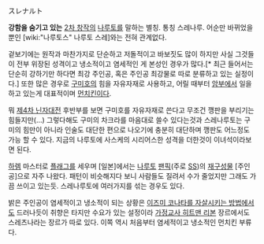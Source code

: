 スレナルト

'''강함을 숨기고 있는''' [[2차 창작]]의 [[나루토]]를 말하는 별칭. 통칭 스레나루.
어순만 바뀌었을 뿐인 [wiki:"나루토스" 나루토 스레]와는 전혀 관계없다.

겉보기에는 원작과 마찬가지로 단순하고 저돌적이고 바보짓도 많이 하지만 사실 그것들이 전부 위장된 성격이고 냉소적이고 염세적인 게 본성인 경우가 많다.[* 최근 들어서는 단순히 강하기만 하다면 최강 주인공, 혹은 주인공 최강물로 따로 분류하고 있는 실정이다.] 또한 많은 경우로 [[구미호]]의 힘을 자유자재로 사용하고, 어릴 때부터 [[암부]]에서 일을하고 있는게 대표적이며 [[먼치킨]]이다. 

뭐 [[제4차 닌자대전]] 후반부를 보면 구미호를 자유자재로 쓴다고 무조건 깽판을 부리기는 힘들지만(…) 그렇다해도 구미의 차크라를 마음대로 쓸수 있다는것과 스레나루토는 구미의 힘만이 아니라 인술도 대단한 편으로 나오기에 충분히 대단하며 깽판도 어느정도 가능 할 수 있다. 지금의 나루토에 사스케의 시리어스한 성격을 더한것이 이녀석이라보면 된다.

[[하렘]] 마스터로 [[플래그]]를 세우며 [일본]에서는 [[나루토]] [[팬픽]](주로 [[SS]])의 [[재구성물]] [주인공]으로 자주 나왔다. 패턴이 비슷해지다 보니 사람들도 질려서 수가 줄었지만 그래도 가끔 쓰이고 있는듯. 스레나루토에 여러가지를 섞는 경우도 있다.

밝은 주인공이 염세적이고 냉소적이 되는 상황은 [[이즈미 코나타를 자살시키는 방법]]에서도 드러나듯이 취향은 타지만 수요가 있는 설정이라 [[가정교사 히트맨 리본]] 장르에서도 스레츠나라는 장르가 따로 있다. 이쪽 역시 처음부터 염세적이고 냉소적인 먼치킨 부류다.
